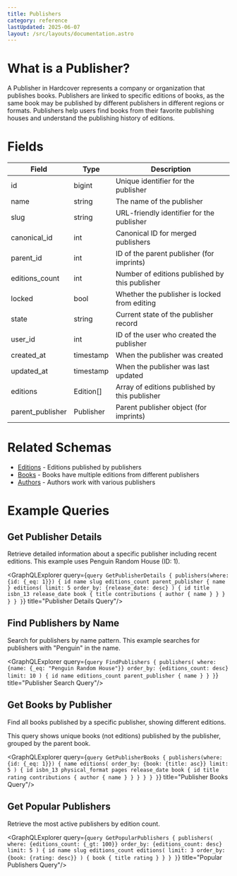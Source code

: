 ```yaml
---
title: Publishers
category: reference
lastUpdated: 2025-06-07
layout: /src/layouts/documentation.astro
---
```



# What is a Publisher?

A Publisher in Hardcover represents a company or organization that publishes books. Publishers are linked to specific editions of books, as the same book may be published by different publishers in different regions or formats. Publishers help users find books from their favorite publishing houses and understand the publishing history of editions.

# Fields

<table>
    <thead>
    <tr>
        <th>Field</th>
        <th>Type</th>
        <th>Description</th>
    </tr>
    </thead>
    <tbody>
    <tr>
        <td>id</td>
        <td>bigint</td>
        <td>Unique identifier for the publisher</td>
    </tr>
    <tr>
        <td>name</td>
        <td>string</td>
        <td>The name of the publisher</td>
    </tr>
    <tr>
        <td>slug</td>
        <td>string</td>
        <td>URL-friendly identifier for the publisher</td>
    </tr>
    <tr>
        <td>canonical_id</td>
        <td>int</td>
        <td>Canonical ID for merged publishers</td>
    </tr>
    <tr>
        <td>parent_id</td>
        <td>int</td>
        <td>ID of the parent publisher (for imprints)</td>
    </tr>
    <tr>
        <td>editions_count</td>
        <td>int</td>
        <td>Number of editions published by this publisher</td>
    </tr>
    <tr>
        <td>locked</td>
        <td>bool</td>
        <td>Whether the publisher is locked from editing</td>
    </tr>
    <tr>
        <td>state</td>
        <td>string</td>
        <td>Current state of the publisher record</td>
    </tr>
    <tr>
        <td>user_id</td>
        <td>int</td>
        <td>ID of the user who created the publisher</td>
    </tr>
    <tr>
        <td>created_at</td>
        <td>timestamp</td>
        <td>When the publisher was created</td>
    </tr>
    <tr>
        <td>updated_at</td>
        <td>timestamp</td>
        <td>When the publisher was last updated</td>
    </tr>
    <tr>
        <td>editions</td>
        <td>Edition[]</td>
        <td>Array of editions published by this publisher</td>
    </tr>
    <tr>
        <td>parent_publisher</td>
        <td>Publisher</td>
        <td>Parent publisher object (for imprints)</td>
    </tr>
    </tbody>
</table>

# Related Schemas

- [Editions](/api/graphql/schemas/editions) - Editions published by publishers
- [Books](/api/graphql/schemas/books) - Books have multiple editions from different publishers
- [Authors](/api/graphql/schemas/authors) - Authors work with various publishers

# Example Queries

## Get Publisher Details

Retrieve detailed information about a specific publisher including recent editions. This example uses Penguin Random House (ID: 1).

<GraphQLExplorer query={`
query GetPublisherDetails {
    publishers(where: {id: {_eq: 1}}) {
        id
        name
        slug
        editions_count
        parent_publisher {
            name
        }
        editions(
            limit: 5
            order_by: {release_date: desc}
        ) {
            id
            title
            isbn_13
            release_date
            book {
                title
                contributions {
                    author {
                        name
                    }
                }
            }
        }
    }
}
`} title="Publisher Details Query"/>

## Find Publishers by Name

Search for publishers by name pattern. This example searches for publishers with "Penguin" in the name.

<GraphQLExplorer query={`
query FindPublishers {
    publishers(
        where: {name: {_eq: "Penguin Random House"}}
        order_by: {editions_count: desc}
        limit: 10
    ) {
        id
        name
        editions_count
        parent_publisher {
            name
        }
    }
}
`} title="Publisher Search Query"/>

## Get Books by Publisher

Find all books published by a specific publisher, showing different editions.

<Aside type="note">
    This query shows unique books (not editions) published by the publisher, grouped by the parent book.
</Aside>

<GraphQLExplorer query={`
query GetPublisherBooks {
    publishers(where: {id: {_eq: 1}}) {
        name
        editions(
            order_by: {book: {title: asc}}
            limit: 5
        ) {
            id
            isbn_13
            physical_format
            pages
            release_date
            book {
                id
                title
                rating
                contributions {
                    author {
                        name
                    }
                }
            }
        }
    }
}
`} title="Publisher Books Query"/>


## Get Popular Publishers

Retrieve the most active publishers by edition count.

<GraphQLExplorer query={`
query GetPopularPublishers {
    publishers(
        where: {editions_count: {_gt: 100}}
        order_by: {editions_count: desc}
        limit: 5
    ) {
        id
        name
        slug
        editions_count
        editions(
            limit: 3
            order_by: {book: {rating: desc}}
        ) {
            book {
                title
                rating
            }
        }
    }
}
`} title="Popular Publishers Query"/>

